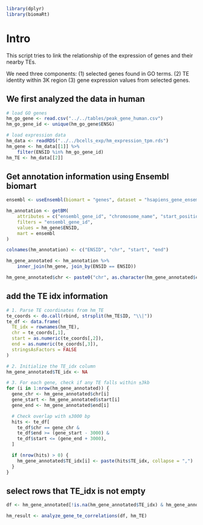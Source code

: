```r
library(dplyr)
library(biomaRt)
```
# Intro
This script tries to link the relationship of the expression of genes and their nearby TEs.

We need three components: (1) selected genes found in GO terms. (2) TE identity within 3K region (3) gene expression values from selected genes.

## We first analyzed the data in human

```r
# load GO genes
hm_go_gene <- read.csv("../../tables/peak_gene_human.csv")
hm_go_gene_id <- unique(hm_go_gene$ENSG)

# load expression data
hm_data <- readRDS("../../bcells_exp/hm_expression_tpm.rds")
hm_gene <- hm_data[[1]] %>%
    filter(ENSID %in% hm_go_gene_id)
hm_TE <- hm_data[[2]]
```

## Get annotation information using Ensembl biomart
```r
ensembl <- useEnsembl(biomart = "genes", dataset = "hsapiens_gene_ensembl")

hm_annotation <- getBM(
    attributes = c("ensembl_gene_id", "chromosome_name", "start_position", "end_position"),
    filters = "ensembl_gene_id",
    values = hm_gene$ENSID,
    mart = ensembl
)

colnames(hm_annotation) <- c("ENSID", "chr", "start", "end")

hm_gene_annotated <- hm_annotation %>%
    inner_join(hm_gene, join_by(ENSID == ENSID))

hm_gene_annotated$chr <- paste0("chr", as.character(hm_gene_annotated$chr))
```

## add the TE idx information 
```r
# 1. Parse TE coordinates from hm_TE
te_coords <- do.call(rbind, strsplit(hm_TE$ID, "\\|"))
te_df <- data.frame(
  TE_idx = rownames(hm_TE),
  chr = te_coords[,1],
  start = as.numeric(te_coords[,2]),
  end = as.numeric(te_coords[,3]),
  stringsAsFactors = FALSE
)

# 2. Initialize the TE_idx column
hm_gene_annotated$TE_idx <- NA

# 3. For each gene, check if any TE falls within ±3kb
for (i in 1:nrow(hm_gene_annotated)) {
  gene_chr <- hm_gene_annotated$chr[i]
  gene_start <- hm_gene_annotated$start[i]
  gene_end <- hm_gene_annotated$end[i]

  # Check overlap with ±3000 bp
  hits <- te_df[
    te_df$chr == gene_chr &
    te_df$end >= (gene_start - 3000) &
    te_df$start <= (gene_end + 3000),
  ]

  if (nrow(hits) > 0) {
    hm_gene_annotated$TE_idx[i] <- paste(hits$TE_idx, collapse = ",")
  }
}

```

## select rows that TE_idx is not empty
```r
df <- hm_gene_annotated[!is.na(hm_gene_annotated$TE_idx) & hm_gene_annotated$TE_idx != "",]

hm_result <- analyze_gene_te_correlations(df, hm_TE)
```

